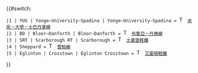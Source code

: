 {{#switch: {{lc: {{{1}}} }}
 |1 | YUS | Yonge–University–Spadina | Yonge–University–Spadina = [[File:TTC - Line 1 - Yonge-University-Spadina line.svg|15px|link=央街－大學－士巴丹拿線]] [[央街－大學－士巴丹拿線‎]]
 |2 | BD | Bloor–Danforth | Bloor–Danforth = [[File:TTC - Line 2 - Bloor-Danforth line.svg|15px|link=布魯亞－丹佛線]] [[布魯亞－丹佛線‎]]
 |3 | SRT | Scarborough RT | Scarborough = [[File:TTC - Line 3 - Scarborough RT line.svg|15px|link=士嘉堡輕鐵]] [[士嘉堡輕鐵]]
 |4 | Sheppard = [[File:TTC - Line 4 - Sheppard line.svg|15px|link=雪柏線]] [[雪柏線]]
 |5 | Eglinton | Crosstown | Eglinton Crosstown = [[File:TTC - Line 5.svg|15px|link=艾靈頓輕鐵]] [[艾靈頓輕鐵]]
}}<noinclude>
{{Documentation}}
</noinclude>
